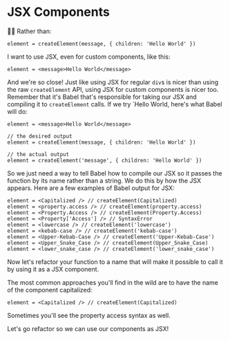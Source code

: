 # JSX Components

👨‍💼 Rather than:

```tsx
element = createElement(message, { children: 'Hello World' })
```

I want to use JSX, even for custom components, like this:

```tsx
element = <message>Hello World</message>
```

And we're so close! Just like using JSX for regular `div`s is nicer than using
the raw `createElement` API, using JSX for custom components is nicer too.
Remember that it's Babel that's responsible for taking our JSX and compiling it
to `createElement` calls. If we try `<message>Hello World</message>,
here's what Babel will do:

```tsx
element = <message>Hello World</message>

// the desired output
element = createElement(message, { children: 'Hello World' })

// the actual output
element = createElement('message', { children: 'Hello World' })
```

So we just need a way to tell Babel how to compile our JSX so it passes the
function by its name rather than a string. We do this by how the JSX appears.
Here are a few examples of Babel output for JSX:

```tsx
element = <Capitalized /> // createElement(Capitalized)
element = <property.access /> // createElement(property.access)
element = <Property.Access /> // createElement(Property.Access)
element = <Property['Access'] /> // SyntaxError
element = <lowercase /> // createElement('lowercase')
element = <kebab-case /> // createElement('kebab-case')
element = <Upper-Kebab-Case /> // createElement('Upper-Kebab-Case')
element = <Upper_Snake_Case /> // createElement(Upper_Snake_Case)
element = <lower_snake_case /> // createElement('lower_snake_case')
```

Now let's refactor your function to a name that will make it possible to call it
by using it as a JSX component.

The most common approaches you'll find in the wild are to have the name of the
component capitalized:

```tsx
element = <Capitalized /> // createElement(Capitalized)
```

Sometimes you'll see the property access syntax as well.

Let's go refactor so we can use our components as JSX!
